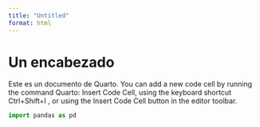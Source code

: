 ```yaml
---
title: "Untitled"
format: html
---
```


# Un encabezado

Este es un documento de Quarto.
You can add a new code cell by running the command Quarto: Insert Code Cell, 
using the keyboard shortcut Ctrl+Shift+I , or using the Insert Code Cell button in the editor toolbar.

```python
import pandas as pd 
```